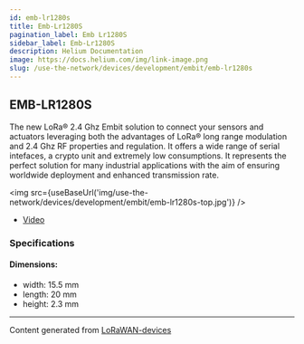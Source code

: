 ```yaml
---
id: emb-lr1280s
title: Emb-Lr1280S
pagination_label: Emb Lr1280S
sidebar_label: Emb-Lr1280S
description: Helium Documentation
image: https://docs.helium.com/img/link-image.png
slug: /use-the-network/devices/development/embit/emb-lr1280s
---
```



## EMB-LR1280S

The new LoRa® 2.4 Ghz Embit solution to connect your sensors and actuators leveraging both the
advantages of LoRa® long range modulation and 2.4 Ghz RF properties and regulation. It offers a wide
range of serial intefaces, a crypto unit and extremely low consumptions. It represents the perfect
solution for many industrial applications with the aim of ensuring worldwide deployment and enhanced
transmission rate.

<img src={useBaseUrl('img/use-the-network/devices/development/embit/emb-lr1280s-top.jpg')} />

- [Video](https://www.youtube.com/watch?v=W9B9bqGjlVs)

### Specifications

#### Dimensions:

- width: 15.5 mm
- length: 20 mm
- height: 2.3 mm

---

Content generated from [LoRaWAN-devices](https://github.com/TheThingsNetwork/lorawan-devices)
